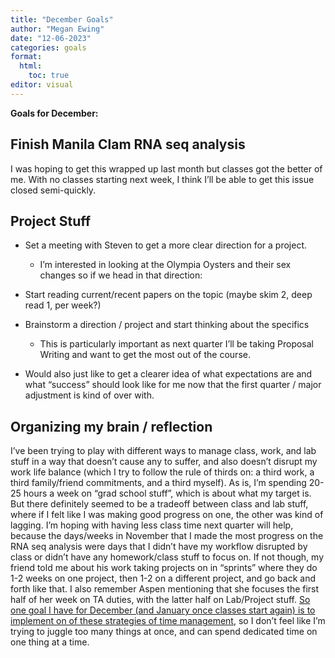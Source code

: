 ```yaml
---
title: "December Goals"
author: "Megan Ewing"
date: "12-06-2023"
categories: goals
format: 
  html:
    toc: true
editor: visual
---
```


**Goals for December:**

## Finish Manila Clam RNA seq analysis

I was hoping to get this wrapped up last month but classes got the better of me. With no classes starting next week, I think I'll be able to get this issue closed semi-quickly.

## Project Stuff

-   Set a meeting with Steven to get a more clear direction for a project.

    -   I'm interested in looking at the Olympia Oysters and their sex changes so if we head in that direction:

-   Start reading current/recent papers on the topic (maybe skim 2, deep read 1, per week?)

-   Brainstorm a direction / project and start thinking about the specifics

    -   This is particularly important as next quarter I'll be taking Proposal Writing and want to get the most out of the course.

-   Would also just like to get a clearer idea of what expectations are and what "success" should look like for me now that the first quarter / major adjustment is kind of over with.

## Organizing my brain / reflection

I've been trying to play with different ways to manage class, work, and lab stuff in a way that doesn't cause any to suffer, and also doesn't disrupt my work life balance (which I try to follow the rule of thirds on: a third work, a third family/friend commitments, and a third myself). As is, I'm spending 20-25 hours a week on "grad school stuff", which is about what my target is. But there definitely seemed to be a tradeoff between class and lab stuff, where if I felt like I was making good progress on one, the other was kind of lagging. I'm hoping with having less class time next quarter will help, because the days/weeks in November that I made the most progress on the RNA seq analysis were days that I didn't have my workflow disrupted by class or didn't have any homework/class stuff to focus on. If not though, my friend told me about his work taking projects on in "sprints" where they do 1-2 weeks on one project, then 1-2 on a different project, and go back and forth like that. I also remember Aspen mentioning that she focuses the first half of her week on TA duties, with the latter half on Lab/Project stuff. [So one goal I have for December (and January once classes start again) is to implement on of these strategies of time management]{.underline}, so I don't feel like I'm trying to juggle too many things at once, and can spend dedicated time on one thing at a time.
